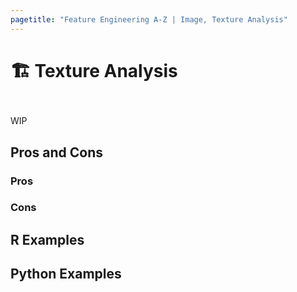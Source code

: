 ```yaml
---
pagetitle: "Feature Engineering A-Z | Image, Texture Analysis"
---
```


# 🏗️ Texture Analysis {#sec-image-texture}

::: {style="visibility: hidden; height: 0px;"}
## Texture Analysis
:::

WIP

## Pros and Cons

### Pros

### Cons

## R Examples

## Python Examples

